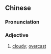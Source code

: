 {{also|昙昙}}
==Chinese==
{{zh-forms|s=昙昙}}

===Pronunciation===
{{zh-pron
|m=tántán
|cat=a
}}

===Adjective===
{{zh-adj}}

# [[cloudy]]; [[overcast]]